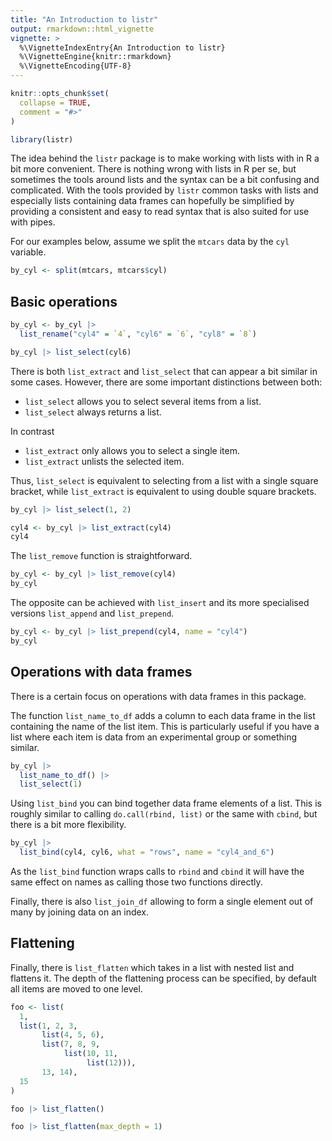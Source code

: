 ```yaml
---
title: "An Introduction to listr"
output: rmarkdown::html_vignette
vignette: >
  %\VignetteIndexEntry{An Introduction to listr}
  %\VignetteEngine{knitr::rmarkdown}
  %\VignetteEncoding{UTF-8}
---
```


```r
knitr::opts_chunk$set(
  collapse = TRUE,
  comment = "#>"
)
```

```r
library(listr)
```

The idea behind the `listr` package is to make working with lists with in R 
a bit more convenient. 
There is nothing wrong with lists in R per se, but sometimes the tools 
around lists and the syntax can be a bit confusing and complicated. 
With the tools provided by `listr` common tasks with lists and especially 
lists containing data frames can hopefully be simplified by providing a 
consistent and easy to read syntax that is also suited for use with pipes. 

For our examples below, assume we split the `mtcars` 
data by the `cyl` variable. 

```r
by_cyl <- split(mtcars, mtcars$cyl)
```


## Basic operations

```r
by_cyl <- by_cyl |> 
  list_rename("cyl4" = `4`, "cyl6" = `6`, "cyl8" = `8`)
```


```r
by_cyl |> list_select(cyl6)
```

There is both `list_extract` and `list_select` that can appear a bit similar 
in some cases. 
However, there are some important distinctions between both:

* `list_select` allows you to select several items from a list.
* `list_select` always returns a list.

In contrast

* `list_extract` only allows you to select a single item.
* `list_extract` unlists the selected item.

Thus, `list_select` is equivalent to selecting from a list with a single 
square bracket, while `list_extract` is equivalent to using double square 
brackets. 

```r
by_cyl |> list_select(1, 2)
```

```r
cyl4 <- by_cyl |> list_extract(cyl4)
cyl4
```

The `list_remove` function is straightforward.

```r
by_cyl <- by_cyl |> list_remove(cyl4)
by_cyl
```

The opposite can be achieved with `list_insert` and its more specialised
versions `list_append` and `list_prepend`. 

```r
by_cyl <- by_cyl |> list_prepend(cyl4, name = "cyl4")
by_cyl
```


## Operations with data frames
There is a certain focus on operations with data frames in this package. 

The function `list_name_to_df` adds a column to each data frame in the list
containing the name of the list item.
This is particularly useful if you have a list where each item is data from 
an experimental group or something similar.

```r
by_cyl |> 
  list_name_to_df() |> 
  list_select(1)
```

Using `list_bind` you can bind together data frame elements of a list. 
This is roughly similar to calling `do.call(rbind, list)` or the same with 
`cbind`, but there is a bit more flexibility. 

```r
by_cyl |> 
  list_bind(cyl4, cyl6, what = "rows", name = "cyl4_and_6")
```

As the `list_bind` function wraps calls to `rbind` and `cbind` it will
have the same effect on names as calling those two functions directly. 

Finally, there is also `list_join_df` allowing to form a single element 
out of many by joining data on an index.


## Flattening
Finally, there is `list_flatten` which takes in a list with nested list and
flattens it. 
The depth of the flattening process can be specified, by default all items
are moved to one level.

```r
foo <- list(
  1,
  list(1, 2, 3, 
       list(4, 5, 6),
       list(7, 8, 9, 
            list(10, 11, 
                 list(12))),
       13, 14),
  15
)

foo |> list_flatten()
```

```r
foo |> list_flatten(max_depth = 1)
```


